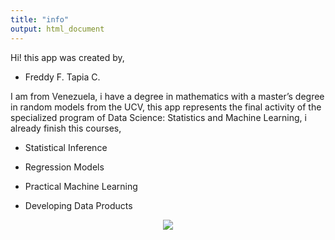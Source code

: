 ```yaml
---
title: "info"
output: html_document
---
```


Hi! this app was created by,

* Freddy F. Tapia C. 

I am from Venezuela, i have a degree in mathematics with a master's degree in random models from the UCV, this app represents the final activity of the specialized program of Data Science: Statistics and Machine Learning, i already finish this courses,

* Statistical Inference

* Regression Models

* Practical Machine Learning

* Developing Data Products


<p align="center">
  <img src="equipo.png">
</p>




